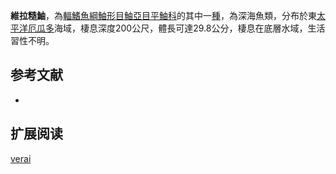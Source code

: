 {{Speciesbox
| name = 維拉糙鮋
| image = 
| image_width = 250px
| image_caption = 
| status = NE
| status_system = IUCN3.1
| genus = Trachyscorpia
| species = verai
| authority = [[Béarez_&_Motomura|Béarez & Motomura]], 2009
| synonyms = 
}}

'''維拉糙鮋'''，為[[輻鰭魚綱|輻鰭魚綱]][[鮋形目|鮋形目]][[鮋亞目|鮋亞目]][[平鮋科|平鮋科]]的其中一[[種|種]]，為深海魚類，分布於東[[太平洋|太平洋]][[厄瓜多|厄瓜多]]海域，棲息深度200公尺，體長可達29.8公分，棲息在底層水域，生活習性不明。
==参考文献==
*{{FishBase_species|genus=Trachyscorpia|species=verai |year=2014|month=6}}

== 扩展阅读 ==
{{refbegin}}
{{wikispecies-inline|Trachyscorpia verai |維拉糙鮋}}
{{refend}}
{{Taxonbar|from=Q6428673}}

[[Category:糙鮋屬|verai]]


{{鮋形目小作品}}